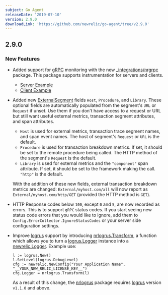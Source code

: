 ```yaml
---
subject: Go Agent
releaseDate: '2019-07-10'
version: 2.9.0
downloadLink: 'https://github.com/newrelic/go-agent/tree/v2.9.0'
---
```


## 2.9.0

### New Features

* Added support for [gRPC](https://github.com/grpc/grpc-go) monitoring with the new [\_integrations/nrgrpc](https://godoc.org/github.com/newrelic/go-agent/_integrations/nrgrpc) package. This package supports instrumentation for servers and clients.

  * [Server Example](https://github.com/newrelic/go-agent/blob/master/_integrations/nrgrpc/example/server/server.go)
  * [Client Example](https://github.com/newrelic/go-agent/blob/master/_integrations/nrgrpc/example/client/client.go)
* Added new [ExternalSegment](https://godoc.org/github.com/newrelic/go-agent#ExternalSegment) fields `Host`, `Procedure`, and `Library`. These optional fields are automatically populated from the segment's `URL` or `Request` if unset. Use them if you don't have access to a request or URL but still want useful external metrics, transaction segment attributes, and span attributes.

  * `Host` is used for external metrics, transaction trace segment names, and span event names. The host of segment's `Request` or `URL` is the default.
  * `Procedure` is used for transaction breakdown metrics. If set, it should be set to the remote procedure being called. The HTTP method of the segment's `Request` is the default.
  * `Library` is used for external metrics and the `"component"` span attribute. If set, it should be set to the framework making the call. `"http"` is the default.

  With the addition of these new fields, external transaction breakdown metrics are changed: `External/myhost.com/all` will now report as `External/myhost.com/http/GET` (provided the HTTP method is `GET`).
* HTTP Response codes below `100`, except `0` and `5`, are now recorded as errors. This is to support `gRPC` status codes. If you start seeing new status code errors that you would like to ignore, add them to `Config.ErrorCollector.IgnoreStatusCodes` or your server side configuration settings.
* Improve [logrus](https://github.com/sirupsen/logrus) support by introducing [nrlogrus.Transform](https://godoc.org/github.com/newrelic/go-agent/_integrations/nrlogrus#Transform), a function which allows you to turn a [logrus.Logger](https://godoc.org/github.com/sirupsen/logrus#Logger) instance into a [newrelic.Logger](https://godoc.org/github.com/newrelic/go-agent#Logger). Example use:

  ```
  l := logrus.New()
  l.SetLevel(logrus.DebugLevel)
  cfg := newrelic.NewConfig("Your Application Name", "__YOUR_NEW_RELIC_LICENSE_KEY__")
  cfg.Logger = nrlogrus.Transform(l)
  ```

  As a result of this change, the [nrlogrus](https://godoc.org/github.com/newrelic/go-agent/_integrations/nrlogrus) package requires [logrus](https://github.com/sirupsen/logrus) version `v1.1.0` and above.

